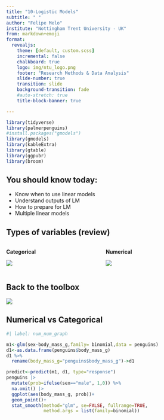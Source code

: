 ```yaml
---
title: "10-Logistic Models"
subtitle: " "
author: "Felipe Melo"
institute: "Nottingham Trent University - UK"
from: markdown+emoji
format:
  revealjs:
    theme: [default, custom.scss]
    incremental: false
    chalkboard: true
    logo: img/ntu_logo.png
    footer: "Research Methods & Data Analysis"
    slide-number: true
    transition: slide
    background-transition: fade
    #auto-stretch: true
    title-block-banner: true

---
```


```r
library(tidyverse)
library(palmerpenguins)
#install.packages("gmodels")
library(gmodels)
library(kableExtra)
library(gtable)
library(ggpubr)
library(broom)


```


## You should know today:

- Know when to use linear models
- Understand outputs of LM
- How to prepare for LM
- Multiple linear models


## Types of variables (review)

::::{.columns}
:::{.column .fragment}
**Categorical**

![](https://static-assets.codecademy.com/Courses/Hypothesis-Testing/Intro_to_variable_types_3.png)

:::

:::{.column .fragment}
**Numerical**

![](https://static-assets.codecademy.com/Courses/Hypothesis-Testing/Intro_to_variable_types_4.png)

:::
::::

## Back to the toolbox

![](img/toolkit.png){fig-align="center"}

## Numerical vs Categorical

```r
#| label: num_num_graph

m1<-glm(sex~body_mass_g,family= binomial,data = penguins)
d1<-as.data.frame(penguins$body_mass_g)
d1 %>% 
  rename(body_mass_g="penguins$body_mass_g")->d1

predict<-predict(m1, d1, type="response") 
penguins |> 
  mutate(prob=ifelse(sex=="male", 1,0)) %>% 
  na.omit() |> 
  ggplot(aes(body_mass_g, prob))+
  geom_point()+
  stat_smooth(method="glm", se=FALSE, fullrange=TRUE, 
              method.args = list(family=binomial))
 
```

